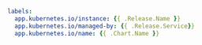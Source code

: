 ```yaml
labels:
  app.kubernetes.io/instance: {{ .Release.Name }}
  app.kubernetes.io/managed-by: {{ .Release.Service}}
  app.kubernetes.io/name: {{ .Chart.Name }}
```